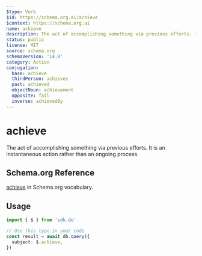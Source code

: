 ```yaml
---
$type: Verb
$id: https://schema.org.ai/achieve
$context: https://schema.org.ai
name: achieve
description: The act of accomplishing something via previous efforts. It is an instantaneous action rather than an ongoing process.
status: public
license: MIT
source: schema.org
schemaVersion: '14.0'
category: Action
conjugation:
  base: achieve
  thirdPerson: achieves
  past: achieved
  objectNoun: achievement
  opposite: fail
  inverse: achievedBy
---
```


# achieve

The act of accomplishing something via previous efforts. It is an instantaneous action rather than an ongoing process.

## Schema.org Reference

[achieve](https://schema.org/AchieveAction) in Schema.org vocabulary.

## Usage

```typescript
import { $ } from 'sdk.do'

// Use this type in your code
const result = await db.query({
  subject: $.achieve,
})
```
